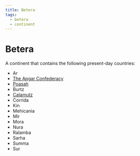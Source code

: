 ```yaml
---
title: Betera
tags:
  - betera
  - continent
---
```



# Betera

<Map
  asset={MapImage}
  width={500}
  height={500}
  alt="Map of Betera"
/>

A continent that contains the following present-day countries:

- Ar
- [The Apgar Confederacy](../apgar.mdx)
- [Poasah](../poasah.mdx)
- Burtz
- [Calamutz](../calamutz.mdx)
- Corrida
- Kin
- Mehicania
- Mir
- Mora
- Nura
- Ralamba
- Sarha
- Summa
- Sur
